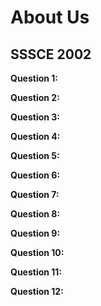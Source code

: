 # About Us {-}


<!---------------- SSSCE 2002 STARTS HERE ----------------->  

## SSSCE 2002 {-}

<!--------------------- QUESTION 1 ------------------------> 

**Question 1:**     
  





<!--------------------- QUESTION 2 ------------------------> 

**Question 2:**  





<!--------------------- QUESTION 3 ------------------------> 

**Question 3:**     
  





<!--------------------- QUESTION 4 ------------------------> 

**Question 4:**  





<!--------------------- QUESTION 5 ------------------------> 

**Question 5:**     
  





<!--------------------- QUESTION 6 ------------------------> 

**Question 6:**  





<!--------------------- QUESTION 7 ------------------------> 

**Question 7:**     
  





<!--------------------- QUESTION 8 ------------------------> 

**Question 8:**  






<!--------------------- QUESTION 9 ------------------------> 

**Question 9:**  





<!--------------------- QUESTION 10 ------------------------> 

**Question 10:**     
  





<!--------------------- QUESTION 11 ------------------------> 

**Question 11:**  





<!--------------------- QUESTION 12 ------------------------> 

**Question 12:**     
  


   
   
